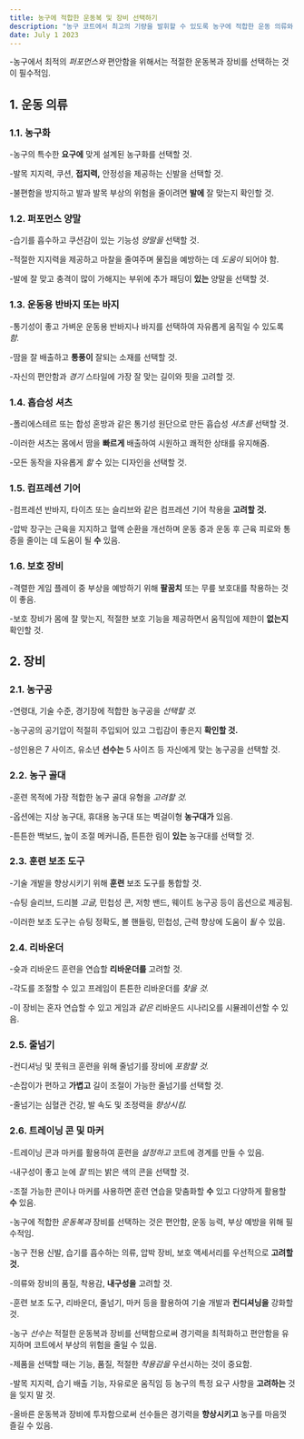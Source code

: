```yaml
---
title: 농구에 적합한 운동복 및 장비 선택하기
description: "농구 코트에서 최고의 기량을 발휘할 수 있도록 농구에 적합한 운동 의류와 장비를 선택하는 데 유용한 팁을 제공합니다."
date: July 1 2023
---
```



-농구에서 최적의 _퍼포먼스와_ 편안함을 위해서는 적절한 운동복과 장비를 선택하는 것이 필수적임. 





## 1. 운동 의류
### 1.1. 농구화
-농구의 특수한 **요구에** 맞게 설계된 농구화를 선택할 것. 



-발목 지지력, 쿠션, **접지력,** 안정성을 제공하는 신발을 선택할 것. 



-불편함을 방지하고 발과 발목 부상의 위험을 줄이려면 **발에** 잘 맞는지 확인할 것.

### 1.2. 퍼포먼스 양말
-습기를 흡수하고 쿠션감이 있는 기능성 _양말을_ 선택할 것. 



-적절한 지지력을 제공하고 마찰을 줄여주며 물집을 예방하는 데 _도움이_ 되어야 함. 



-발에 잘 맞고 충격이 많이 가해지는 부위에 추가 패딩이 **있는** 양말을 선택할 것.

### 1.3. 운동용 반바지 또는 바지
-통기성이 좋고 가벼운 운동용 반바지나 바지를 선택하여 자유롭게 움직일 수 있도록 _함._ 


-땀을 잘 배출하고 **통풍이** 잘되는 소재를 선택할 것. 



-자신의 편안함과 _경기_ 스타일에 가장 잘 맞는 길이와 핏을 고려할 것.

### 1.4. 흡습성 셔츠
-폴리에스테르 또는 합성 혼방과 같은 통기성 원단으로 만든 흡습성 _셔츠를_ 선택할 것. 



-이러한 셔츠는 몸에서 땀을 **빠르게** 배출하여 시원하고 쾌적한 상태를 유지해줌. 



-모든 동작을 자유롭게 _할_ 수 있는 디자인을 선택할 것.

### 1.5. 컴프레션 기어
-컴프레션 반바지, 타이츠 또는 슬리브와 같은 컴프레션 기어 착용을 **고려할 것.** 


-압박 장구는 근육을 지지하고 혈액 순환을 개선하며 운동 중과 운동 후 근육 피로와 통증을 줄이는 데 도움이 될 **수** 있음.

### 1.6. 보호 장비
-격렬한 게임 플레이 중 부상을 예방하기 위해 **팔꿈치** 또는 무릎 보호대를 착용하는 것이 좋음. 



-보호 장비가 몸에 잘 맞는지, 적절한 보호 기능을 제공하면서 움직임에 제한이 **없는지** 확인할 것.

## 2. 장비
### 2.1. 농구공
-연령대, 기술 수준, 경기장에 적합한 농구공을 _선택할 것._ 


-농구공의 공기압이 적절히 주입되어 있고 그립감이 좋은지 **확인할 것.** 


-성인용은 7 사이즈, 유소년 **선수는** 5 사이즈 등 자신에게 맞는 농구공을 선택할 것.

### 2.2. 농구 골대
-훈련 목적에 가장 적합한 농구 골대 유형을 _고려할 것._ 


-옵션에는 지상 농구대, 휴대용 농구대 또는 벽걸이형 **농구대가** 있음. 



-튼튼한 백보드, 높이 조절 메커니즘, 튼튼한 림이 **있는** 농구대를 선택할 것.

### 2.3. 훈련 보조 도구
-기술 개발을 향상시키기 위해 **훈련** 보조 도구를 통합할 것. 



-슈팅 슬리브, 드리블 _고글,_ 민첩성 콘, 저항 밴드, 웨이트 농구공 등이 옵션으로 제공됨. 



-이러한 보조 도구는 슈팅 정확도, 볼 핸들링, 민첩성, 근력 향상에 도움이 _될_ 수 있음.

### 2.4. 리바운더
-슛과 리바운드 훈련을 연습할 **리바운더를** 고려할 것. 



-각도를 조절할 수 있고 프레임이 튼튼한 리바운더를 _찾을 것._ 


-이 장비는 혼자 연습할 수 있고 게임과 _같은_ 리바운드 시나리오를 시뮬레이션할 수 있음.

### 2.5. 줄넘기
-컨디셔닝 및 풋워크 훈련을 위해 줄넘기를 장비에 _포함할 것._ 


-손잡이가 편하고 **가볍고** 길이 조절이 가능한 줄넘기를 선택할 것. 



-줄넘기는 심혈관 건강, 발 속도 및 조정력을 _향상시킴._

### 2.6. 트레이닝 콘 및 마커
-트레이닝 콘과 마커를 활용하여 훈련을 _설정하고_ 코트에 경계를 만들 수 있음. 



-내구성이 좋고 눈에 _잘_ 띄는 밝은 색의 콘을 선택할 것. 



-조절 가능한 콘이나 마커를 사용하면 훈련 연습을 맞춤화할 **수** 있고 다양하게 활용할 **수** 있음.

-농구에 적합한 _운동복과_ 장비를 선택하는 것은 편안함, 운동 능력, 부상 예방을 위해 필수적임. 



-농구 전용 신발, 습기를 흡수하는 의류, 압박 장비, 보호 액세서리를 우선적으로 **고려할 것.** 


-의류와 장비의 품질, 착용감, **내구성을** 고려할 것. 



-훈련 보조 도구, 리바운더, 줄넘기, 마커 등을 활용하여 기술 개발과 **컨디셔닝을** 강화할 것. 



-농구 _선수는_ 적절한 운동복과 장비를 선택함으로써 경기력을 최적화하고 편안함을 유지하며 코트에서 부상의 위험을 줄일 수 있음. 



-제품을 선택할 때는 기능, 품질, 적절한 _착용감을_ 우선시하는 것이 중요함. 



-발목 지지력, 습기 배출 기능, 자유로운 움직임 등 농구의 특정 요구 사항을 **고려하는** 것을 잊지 말 것. 



-올바른 운동복과 장비에 투자함으로써 선수들은 경기력을 **향상시키고** 농구를 마음껏 즐길 수 있음.